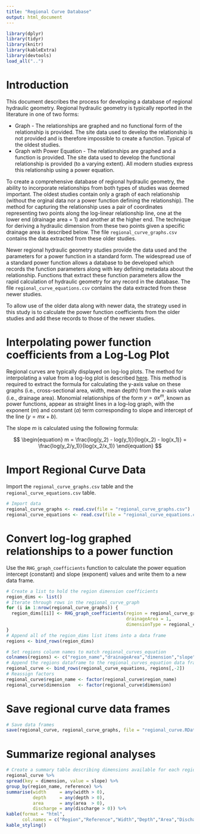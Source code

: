 ```yaml
---
title: "Regional Curve Database"
output: html_document
---
```


```r
library(dplyr)
library(tidyr)
library(knitr)
library(kableExtra)
library(devtools)
load_all("..")
```


# Introduction
This document describes the process for developing a database of regional hydraulic geometry. Regional hydraulic geometry is typically reported in the literature in one of two forms:

* Graph - The relationships are graphed and no functional form of the relationship is provided. The site data used to develop the relationship is not provided and is therefore impossible to create a function. Typical of the oldest studies. 
* Graph with Power Equation - The relationships are graphed and a function is provided. The site data used to develop the functional relationship is provided (to a varying extent). All modern studies express this relationship using a power equation. 

To create a comprehensive database of regional hydraulic geometry, the ability to incorporate relationships from both types of studies was deemed important. The oldest studies contain only a graph of each relationship (without the orginal data nor a power function defining the relationship). The method for capturing the relationship uses a pair of coordinates representing two points along the log-linear relationship line, one at the lower end (drainage area = 1) and another at the higher end. The technique for deriving a hydraulic dimension from these two points given a specific drainage area is described below. The file `regional_curve_graphs.csv` contains the data extracted from these older studies. 

Newer regional hydraulic geometry studies provide the data used and the parameters for a power function in a standard form. The widespread use of a standard power function allows a database to be developed which records the function parameters along with key defining metadata about the relationship. Functions that extract these function parameters allow the rapid calculation of hydraulic geometry for any record in the database. The file `regional_curve_equations.csv` contains the data extracted from these newer studies. 

To allow use of the older data along with newer data, the strategy used in this study is to calculate the power function coefficients from the older studies and add these records to those of the newer studies.

# Interpolating power function coefficients from a Log-Log Plot
Regional curves are typically displayed on log-log plots. The method for interpolating a value from a log-log plot is described [here](https://en.wikipedia.org/wiki/Log%E2%80%93log_plot). This method is required to extract the formula for calculating the y-axis value on these graphs (i.e., cross-sectional area, width, mean depth) from the x-axis value (i.e., drainage area). Monomial relationships of the form $y=ax^m$, known as power functions, appear as straight lines in a log–log graph, with the exponent ($m$) and constant ($a$) term corresponding to slope and intercept of the line ($y = mx + b$).

The slope $m$ is calculated using the following formula:

$$
\begin{equation}
  m = \frac{log(y_2) - log(y_1)}{log(x_2) - log(x_1)} = \frac{log(y_2/y_1)}{log(x_2/x_1)}
\end{equation}
$$

<Add methods for calculating the intercept>

# Import Regional Curve Data
Import the `regional_curve_graphs.csv` table and the `regional_curve_equations.csv` table. 

```r
# Import data
regional_curve_graphs <- read.csv(file = "regional_curve_graphs.csv")
regional_curve_equations <- read.csv(file = "regional_curve_equations.csv")
```


# Convert log-log graphed relationships to a power function
Use the `RHG_graph_coefficients` function to calculate the power equation intercept (constant) and slope (exponent) values and write them to a new data frame.

```r
# Create a list to hold the region dimension coefficients
region_dims <- list()
# Iterate through rows in the regional_curve_graph
for (i in 1:nrow(regional_curve_graphs)) {
  region_dims[[i]] <- RHG_graph_coefficients(region = regional_curve_graphs[i,"region_name"],
                                             drainageArea = 1,
                                             dimensionType = regional_curve_graphs[i,"dimension"])
}
# Append all of the region_dims list items into a data frame
regions <- bind_rows(region_dims)

# Set regions colunm names to match regional_curves_equation
colnames(regions) <- c("region_name","drainageArea","dimension","slope","intercept","reference")
# Append the regions dataframe to the regional_curves_equation data frame
regional_curve <- bind_rows(regional_curve_equations, regions[,-2])
# Reassign factors
regional_curve$region_name <- factor(regional_curve$region_name)
regional_curve$dimension   <- factor(regional_curve$dimension)
```

# Save regional curve data frames
```r
# Save data frames
save(regional_curve, regional_curve_graphs, file = "regional_curve.RData")
```

# Summarize regional analyses
```r
# Create a summary table describing dimensions available for each region
regional_curve %>%
spread(key = dimension, value = slope) %>%
group_by(region_name, reference) %>%
summarise(width     = any(width > 0), 
          depth     = any(depth > 0), 
          area      = any(area  > 0),
          discharge = any(discharge > 0)) %>%
kable(format = "html", 
      col.names = c("Region","Reference","Width","Depth","Area","Discharge")) %>%
kable_styling()
```


